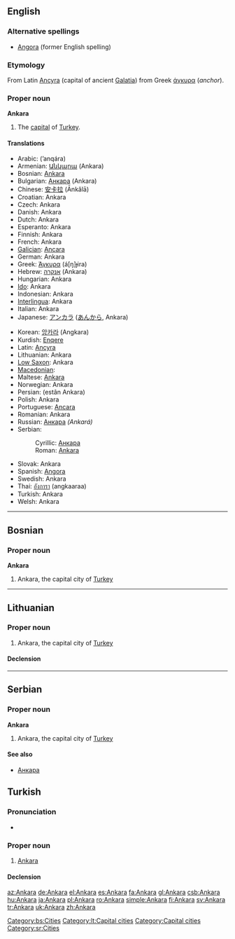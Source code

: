{{wikipedia}}
{{also|ankara}}
==English==

===Alternative spellings===
* [[Angora]] (former English spelling)

===Etymology===
From Latin [[Ancyra]] (capital of ancient [[Galatia]]) from Greek [[άγκυρα]] (''anchor'').

===Proper noun===
'''Ankara'''

# The [[capital]] of [[Turkey]].

====Translations====
{{trans-top|capital of Turkey}}
* Arabic: {{Arab|[[انقرة|أنقرة]]}} (’anqára) {{f}}
* Armenian: [[Անկարա]] (Ankara)
* Bosnian: [[Ankara#Bosnian|Ankara]] {{f}}
* Bulgarian: [[Анкара]] (Ankara) {{f}}
* Chinese: [[安卡拉]] (Ānkǎlā)
* Croatian: Ankara
* Czech: Ankara
* Danish: Ankara
* Dutch: Ankara
* Esperanto: Ankara
* Finnish: Ankara
* French: Ankara
* [[Galician]]: [[Ancara]]
* German: Ankara
* Greek: [[Άγκυρα]] (á[ŋ]ɟira) {{f}}
* Hebrew: [[אנקרה]] (Ankara)
* Hungarian: Ankara
* [[Ido]]: Ankara
* Indonesian: Ankara
* [[Interlingua]]: Ankara
* Italian: Ankara {{f}}
* Japanese: [[アンカラ]] ([[あんから]], Ankara)
{{trans-mid}}
* Korean: [[앙카라]] (Angkara)
* Kurdish: [[Enqere]]
* Latin: [[Ancyra]] {{f}}
* Lithuanian: Ankara
* [[Low Saxon]]: Ankara
* [[Macedonian]]: {{t|mk|Анкара|f|tr=Ánkara|sc=Cyrl}}
* Maltese: [[Ankara]]
* Norwegian: Ankara
* Persian: {{fa-Arab|[[استان آنکارا]]}} (estân Ankara)
* Polish: Ankara {{f}}
* Portuguese: [[Ancara]] {{f}}
* Romanian: Ankara
* Russian: [[Анкара]] ''(Ankará)'' {{f}}
* Serbian:
*: Cyrillic: [[Анкара#Serbian|Анкара]] {{f}}
*: Roman: [[Ankara#Serbian|Ankara]] {{f}}
* Slovak: Ankara {{f}}
* Spanish: [[Angora]] {{f}}
* Swedish: Ankara
* Thai: [[อังการา]] (angkaaraa)
* Turkish: Ankara
* Welsh: Ankara
{{trans-bottom}}

----

==Bosnian==

===Proper noun===
'''Ankara''' {{f}}

# Ankara, the capital city of [[Turkey]]

[[Category:bs:Cities]]

----

==Lithuanian==
{{wikipedia|lang=lt}}

===Proper noun===
{{lt-proper noun|f}}

# Ankara, the capital city of [[Turkey]]

====Declension====
{{lt-noun-f-a-unc|Ankar}}

[[Category:lt:Capital cities]]

----

==Serbian==

===Proper noun===
'''Ankara''' {{f}}

# Ankara, the capital city of [[Turkey]]

====See also====
* [[Анкара#Serbian|Анкара]]

[[Category:Capital cities]]
[[Category:sr:Cities]]

==Turkish==

===Pronunciation===
*{{IPA|ánkaɾa|lang=tr}}

===Proper noun===
{{infl|tr|proper noun}}

# [[Ankara]]

====Declension====
{{tr-prop-v-aı}}
{{tr-poss-prop-v-aı}}

[[az:Ankara]]
[[de:Ankara]]
[[el:Ankara]]
[[es:Ankara]]
[[fa:Ankara]]
[[gl:Ankara]]
[[csb:Ankara]]
[[hu:Ankara]]
[[ja:Ankara]]
[[pl:Ankara]]
[[ro:Ankara]]
[[simple:Ankara]]
[[fi:Ankara]]
[[sv:Ankara]]
[[tr:Ankara]]
[[uk:Ankara]]
[[zh:Ankara]]